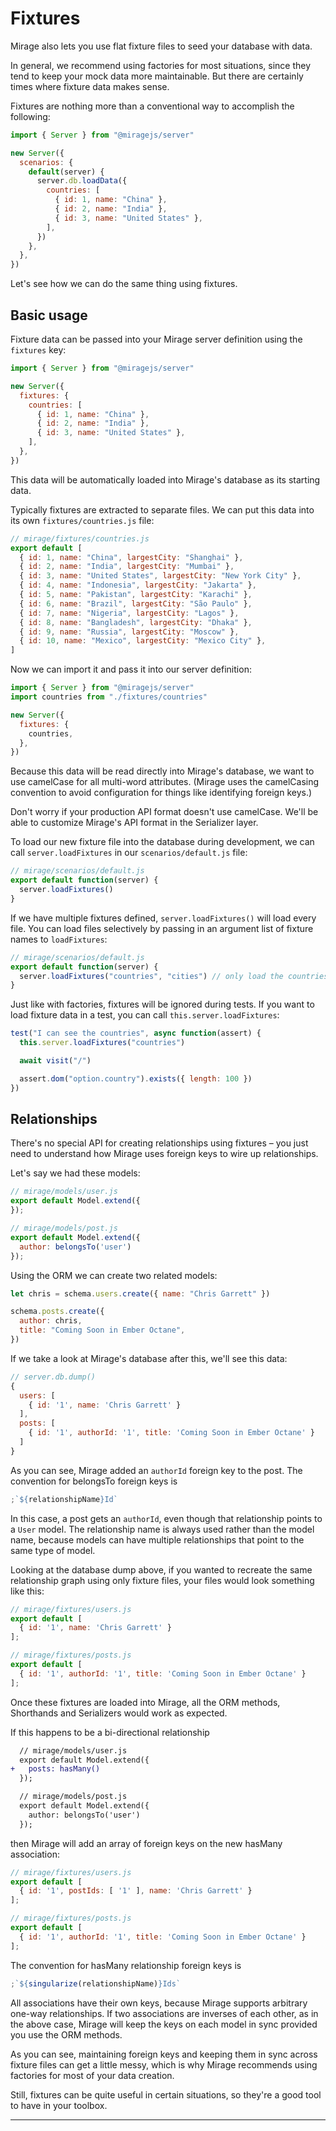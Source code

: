 # Fixtures

Mirage also lets you use flat fixture files to seed your database with data.

In general, we recommend using factories for most situations, since they tend to keep your mock data more maintainable. But there are certainly times where fixture data makes sense.

Fixtures are nothing more than a conventional way to accomplish the following:

```js
import { Server } from "@miragejs/server"

new Server({
  scenarios: {
    default(server) {
      server.db.loadData({
        countries: [
          { id: 1, name: "China" },
          { id: 2, name: "India" },
          { id: 3, name: "United States" },
        ],
      })
    },
  },
})
```

Let's see how we can do the same thing using fixtures.

## Basic usage

Fixture data can be passed into your Mirage server definition using the `fixtures` key:

```js
import { Server } from "@miragejs/server"

new Server({
  fixtures: {
    countries: [
      { id: 1, name: "China" },
      { id: 2, name: "India" },
      { id: 3, name: "United States" },
    ],
  },
})
```

This data will be automatically loaded into Mirage's database as its starting data.

Typically fixtures are extracted to separate files. We can put this data into its own `fixtures/countries.js` file:

```js
// mirage/fixtures/countries.js
export default [
  { id: 1, name: "China", largestCity: "Shanghai" },
  { id: 2, name: "India", largestCity: "Mumbai" },
  { id: 3, name: "United States", largestCity: "New York City" },
  { id: 4, name: "Indonesia", largestCity: "Jakarta" },
  { id: 5, name: "Pakistan", largestCity: "Karachi" },
  { id: 6, name: "Brazil", largestCity: "São Paulo" },
  { id: 7, name: "Nigeria", largestCity: "Lagos" },
  { id: 8, name: "Bangladesh", largestCity: "Dhaka" },
  { id: 9, name: "Russia", largestCity: "Moscow" },
  { id: 10, name: "Mexico", largestCity: "Mexico City" },
]
```

Now we can import it and pass it into our server definition:

```js
import { Server } from "@miragejs/server"
import countries from "./fixtures/countries"

new Server({
  fixtures: {
    countries,
  },
})
```

Because this data will be read directly into Mirage's database, we want to use camelCase for all multi-word attributes. (Mirage uses the camelCasing convention to avoid configuration for things like identifying foreign keys.)

Don't worry if your production API format doesn't use camelCase. We'll be able to customize Mirage's API format in the Serializer layer.

To load our new fixture file into the database during development, we can call `server.loadFixtures` in our `scenarios/default.js` file:

```js
// mirage/scenarios/default.js
export default function(server) {
  server.loadFixtures()
}
```

If we have multiple fixtures defined, `server.loadFixtures()` will load every file. You can load files selectively by passing in an argument list of fixture names to `loadFixtures`:

```js
// mirage/scenarios/default.js
export default function(server) {
  server.loadFixtures("countries", "cities") // only load the countries and cities fixtures
}
```

Just like with factories, fixtures will be ignored during tests. If you want to load fixture data in a test, you can call `this.server.loadFixtures`:

```js
test("I can see the countries", async function(assert) {
  this.server.loadFixtures("countries")

  await visit("/")

  assert.dom("option.country").exists({ length: 100 })
})
```

## Relationships

There's no special API for creating relationships using fixtures – you just need to understand how Mirage uses foreign keys to wire up relationships.

Let's say we had these models:

```js
// mirage/models/user.js
export default Model.extend({
});

// mirage/models/post.js
export default Model.extend({
  author: belongsTo('user')
});
```

Using the ORM we can create two related models:

```js
let chris = schema.users.create({ name: "Chris Garrett" })

schema.posts.create({
  author: chris,
  title: "Coming Soon in Ember Octane",
})
```

If we take a look at Mirage's database after this, we'll see this data:

```js
// server.db.dump()
{
  users: [
    { id: '1', name: 'Chris Garrett' }
  ],
  posts: [
    { id: '1', authorId: '1', title: 'Coming Soon in Ember Octane' }
  ]
}
```

As you can see, Mirage added an `authorId` foreign key to the post. The convention for belongsTo foreign keys is

```js
;`${relationshipName}Id`
```

In this case, a post gets an `authorId`, even though that relationship points to a `User` model. The relationship name is always used rather than the model name, because models can have multiple relationships that point to the same type of model.

Looking at the database dump above, if you wanted to recreate the same relationship graph using only fixture files, your files would look something like this:

```js
// mirage/fixtures/users.js
export default [
  { id: '1', name: 'Chris Garrett' }
];

// mirage/fixtures/posts.js
export default [
  { id: '1', authorId: '1', title: 'Coming Soon in Ember Octane' }
];
```

Once these fixtures are loaded into Mirage, all the ORM methods, Shorthands and Serializers would work as expected.

If this happens to be a bi-directional relationship

```diff
  // mirage/models/user.js
  export default Model.extend({
+   posts: hasMany()
  });

  // mirage/models/post.js
  export default Model.extend({
    author: belongsTo('user')
  });
```

then Mirage will add an array of foreign keys on the new hasMany association:

```js
// mirage/fixtures/users.js
export default [
  { id: '1', postIds: [ '1' ], name: 'Chris Garrett' }
];

// mirage/fixtures/posts.js
export default [
  { id: '1', authorId: '1', title: 'Coming Soon in Ember Octane' }
];
```

The convention for hasMany relationship foreign keys is

```js
;`${singularize(relationshipName)}Ids`
```

All associations have their own keys, because Mirage supports arbitrary one-way relationships. If two associations are inverses of each other, as in the above case, Mirage will keep the keys on each model in sync provided you use the ORM methods.

As you can see, maintaining foreign keys and keeping them in sync across fixture files can get a little messy, which is why Mirage recommends using factories for most of your data creation.

Still, fixtures can be quite useful in certain situations, so they're a good tool to have in your toolbox.

---

